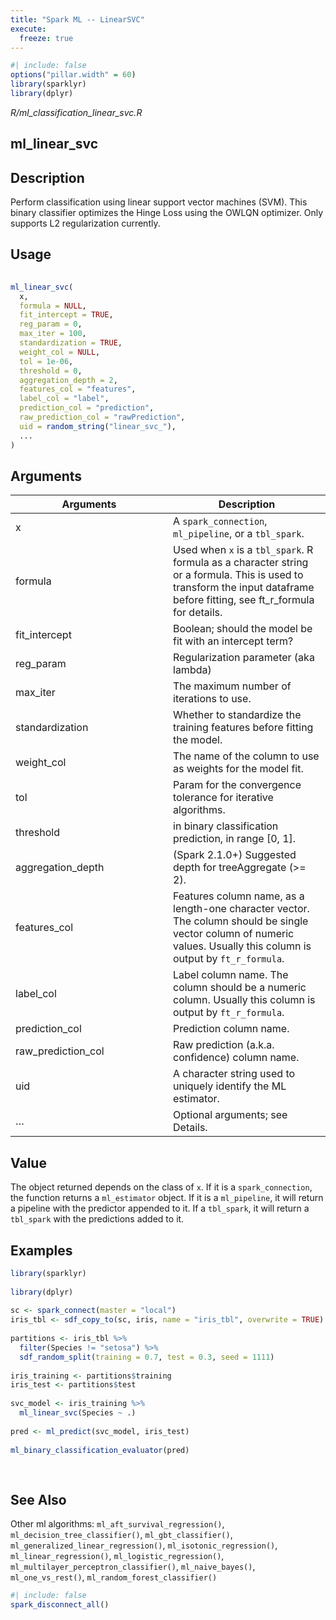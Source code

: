 ```yaml
---
title: "Spark ML -- LinearSVC"
execute:
  freeze: true
---
```


```r
#| include: false
options("pillar.width" = 60)
library(sparklyr) 
library(dplyr)
```

*R/ml_classification_linear_svc.R*

## ml_linear_svc

## Description
 Perform classification using linear support vector machines (SVM). This binary classifier optimizes the Hinge Loss using the OWLQN optimizer. Only supports L2 regularization currently. 


## Usage
```r
 
ml_linear_svc( 
  x, 
  formula = NULL, 
  fit_intercept = TRUE, 
  reg_param = 0, 
  max_iter = 100, 
  standardization = TRUE, 
  weight_col = NULL, 
  tol = 1e-06, 
  threshold = 0, 
  aggregation_depth = 2, 
  features_col = "features", 
  label_col = "label", 
  prediction_col = "prediction", 
  raw_prediction_col = "rawPrediction", 
  uid = random_string("linear_svc_"), 
  ... 
) 
```

## Arguments
|Arguments|Description|
|---|---|
| x | A `spark_connection`, `ml_pipeline`, or a `tbl_spark`. |
| formula | Used when `x` is a `tbl_spark`. R formula as a character string or a formula. This is used to transform the input dataframe before fitting, see ft_r_formula for details. |
| fit_intercept | Boolean; should the model be fit with an intercept term? |
| reg_param | Regularization parameter (aka lambda) |
| max_iter | The maximum number of iterations to use. |
| standardization | Whether to standardize the training features before fitting the model. |
| weight_col | The name of the column to use as weights for the model fit. |
| tol | Param for the convergence tolerance for iterative algorithms. |
| threshold | in binary classification prediction, in range [0, 1]. |
| aggregation_depth | (Spark 2.1.0+) Suggested depth for treeAggregate (>= 2). |
| features_col | Features column name, as a length-one character vector. The column should be single vector column of numeric values. Usually this column is output by `ft_r_formula`. |
| label_col | Label column name. The column should be a numeric column. Usually this column is output by `ft_r_formula`. |
| prediction_col | Prediction column name. |
| raw_prediction_col | Raw prediction (a.k.a. confidence) column name. |
| uid | A character string used to uniquely identify the ML estimator. |
| ... | Optional arguments; see Details. |



## Value
 The object returned depends on the class of `x`. If it is a `spark_connection`, the function returns a `ml_estimator` object. If it is a `ml_pipeline`, it will return a pipeline with the predictor appended to it. If a `tbl_spark`, it will return a `tbl_spark` with the predictions added to it. 


## Examples
```r
library(sparklyr)
 
library(dplyr) 
 
sc <- spark_connect(master = "local") 
iris_tbl <- sdf_copy_to(sc, iris, name = "iris_tbl", overwrite = TRUE) 
 
partitions <- iris_tbl %>% 
  filter(Species != "setosa") %>% 
  sdf_random_split(training = 0.7, test = 0.3, seed = 1111) 
 
iris_training <- partitions$training 
iris_test <- partitions$test 
 
svc_model <- iris_training %>% 
  ml_linear_svc(Species ~ .) 
 
pred <- ml_predict(svc_model, iris_test) 
 
ml_binary_classification_evaluator(pred) 
 
 
```

## See Also
 Other ml algorithms:  `ml_aft_survival_regression()`, `ml_decision_tree_classifier()`, `ml_gbt_classifier()`, `ml_generalized_linear_regression()`, `ml_isotonic_regression()`, `ml_linear_regression()`, `ml_logistic_regression()`, `ml_multilayer_perceptron_classifier()`, `ml_naive_bayes()`, `ml_one_vs_rest()`, `ml_random_forest_classifier()` 


```r
#| include: false
spark_disconnect_all()
```
